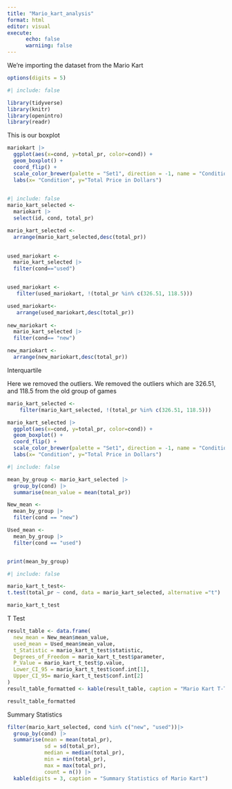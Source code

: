 ```yaml
---
title: "Mario_kart_analysis"
format: html
editor: visual
execute:
      echo: false
      warniing: false
---
```


We're importing the dataset from the Mario Kart

```r
options(digits = 5)

```

```r
#| include: false

library(tidyverse)
library(knitr)
library(openintro)
library(readr)
```

This is our boxplot

```r
mariokart |>
  ggplot(aes(x=cond, y=total_pr, color=cond)) +  
  geom_boxplot() +
  coord_flip() +
  scale_color_brewer(palette = "Set1", direction = -1, name = "Condition of the Game") +
  labs(x= "Condition", y="Total Price in Dollars")
  

```

```r
#| include: false
mario_kart_selected <-
  mariokart |>
  select(id, cond, total_pr) 

mario_kart_selected <-
  arrange(mario_kart_selected,desc(total_pr))
  

used_mariokart <-
  mario_kart_selected |>
  filter(cond=="used") 


used_mariokart <-
   filter(used_mariokart, !(total_pr %in% c(326.51, 118.5))) 

used_mariokart<-
   arrange(used_mariokart,desc(total_pr))
  
new_mariokart <-
  mario_kart_selected |>
  filter(cond== "new") 

new_mariokart <-
  arrange(new_mariokart,desc(total_pr)) 

```

Interquartile

Here we removed the outliers. We removed the outliers which are 326.51, and 118.5 from the old group of games

```r
mario_kart_selected <-
    filter(mario_kart_selected, !(total_pr %in% c(326.51, 118.5)))

mario_kart_selected |>
  ggplot(aes(x=cond, y=total_pr, color=cond)) +  
  geom_boxplot() +
  coord_flip() +
  scale_color_brewer(palette = "Set1", direction = -1, name = "Condition of the Game") +
  labs(x= "Condition", y="Total Price in Dollars")

```

```r
#| include: false

mean_by_group <- mario_kart_selected |>
  group_by(cond) |>
  summarise(mean_value = mean(total_pr))

New_mean <-
  mean_by_group |>
  filter(cond == "new")

Used_mean <-
  mean_by_group |>
  filter(cond == "used")


print(mean_by_group)
```

```r
#| include: false

mario_kart_t_test<-
t.test(total_pr ~ cond, data = mario_kart_selected, alternative ="t")

mario_kart_t_test

```

T Test

```r

result_table <- data.frame(
  new_mean = New_mean$mean_value,
  used_mean = Used_mean$mean_value,
  t_Statistic = mario_kart_t_test$statistic,
  Degrees_of_Freedom = mario_kart_t_test$parameter,
  P_Value = mario_kart_t_test$p.value,
  Lower_CI_95 = mario_kart_t_test$conf.int[1],
  Upper_CI_95= mario_kart_t_test$conf.int[2]
)
result_table_formatted <- kable(result_table, caption = "Mario Kart T-Test Results by Used and New")

result_table_formatted

```

Summary Statistics

```r


filter(mario_kart_selected, cond %in% c("new", "used"))|>
  group_by(cond) |>
  summarise(mean = mean(total_pr), 
            sd = sd(total_pr), 
            median = median(total_pr), 
            min = min(total_pr), 
            max = max(total_pr), 
            count = n()) |>
  kable(digits = 3, caption = "Summary Statistics of Mario Kart")
```
